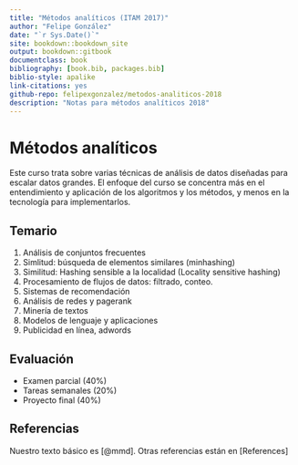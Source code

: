 ```yaml
--- 
title: "Métodos analíticos (ITAM 2017)"
author: "Felipe González"
date: "`r Sys.Date()`"
site: bookdown::bookdown_site
output: bookdown::gitbook
documentclass: book
bibliography: [book.bib, packages.bib]
biblio-style: apalike
link-citations: yes
github-repo: felipexgonzalez/metodos-analiticos-2018
description: "Notas para métodos analíticos 2018"
---
```

# Métodos analíticos {-}

Este curso trata sobre varias técnicas de análisis de datos diseñadas
para escalar datos grandes. El enfoque del curso se concentra más en el entendimiento y aplicación de los algoritmos y los métodos, y menos en la tecnología para implementarlos.


## Temario {-}

1. Análisis de conjuntos frecuentes
2. Simlitud: búsqueda de elementos similares (minhashing) 
3. Similitud: Hashing sensible a la localidad (Locality sensitive hashing)
4. Procesamiento de flujos de datos: filtrado, conteo.
5. Sistemas de recomendación
6. Análisis de redes y pagerank
7. Minería de textos
8. Modelos de lenguaje y aplicaciones
9. Publicidad en línea, adwords




## Evaluación {-}

- Examen parcial (40\%)
- Tareas semanales (20\%)
- Proyecto final (40\%)


## Referencias {-}

Nuestro texto básico es [@mmd]. Otras referencias están en [References]
